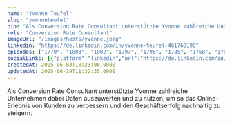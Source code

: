 ```yaml
---
name: "Yvonne Teufel"
slug: "yvonneteufel"
bio: "Als Conversion Rate Consultant unterstützte Yvonne zahlreiche Unternehmen dabei Daten auszuwerten und zu nutzen, um so das Online-Erlebnis von Kunden zu verbessern und den Geschäftserfolg nachhaltig zu steigern."
role: "Conversion Rate Consultant"
imageUrl: "/images/hosts/yvonne.jpeg"
linkedin: "https://de.linkedin.com/in/yvonne-teufel-461768190"
episodes: ["1770", "1803", "1802", "1797", "1795", "1785", "1768", "1767", "1786", "1782", "1781", "1775", "1779", "1799", "1801", "1804", "1805", "1806", "1807", "1808", "1769", "1771", "1763", "1765", "1790"]
socialLinks: [{"platform":"linkedin","url":"https://de.linkedin.com/in/yvonne-teufel-461768190"}]
createdAt: 2025-06-03T18:23:06.000Z
updatedAt: 2025-06-19T11:32:35.000Z
---
```


Als Conversion Rate Consultant unterstützte Yvonne zahlreiche Unternehmen dabei Daten auszuwerten und zu nutzen, um so das Online-Erlebnis von Kunden zu verbessern und den Geschäftserfolg nachhaltig zu steigern.